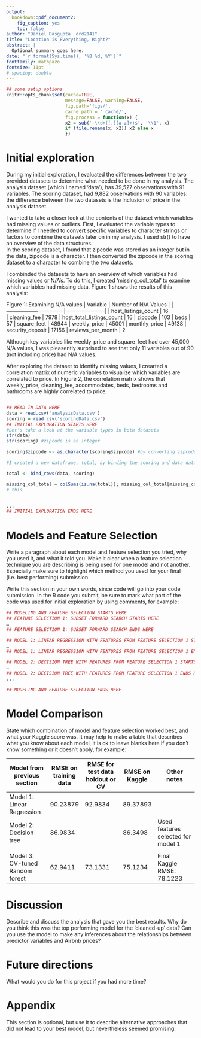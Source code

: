 ```yaml
---
output:
  bookdown::pdf_document2:
    fig_caption: yes
    toc: false
author: "Daniel Dasgupta  drd2141"
title: "Location is Everything, Right?"
abstract: |
  Optional summary goes here.
date: "`r format(Sys.time(), '%B %d, %Y')`"
fontfamily: mathpazo
fontsize: 11pt
# spacing: double
---
```



```r
## some setup options
knitr::opts_chunk$set(cache=TRUE,
                      message=FALSE, warning=FALSE,
                      fig.path='figs/',
                      cache.path = '_cache/',
                      fig.process = function(x) {
                      x2 = sub('-\\d+([.][a-z]+)$', '\\1', x)
                      if (file.rename(x, x2)) x2 else x
                      })
```


# Initial exploration
During my initial exploration, I evaluated the differences between the two provided datasets to determine what needed to be done in my analysis.  The analysis dataset (which I named 'data'), has 39,527 observations with 91 variables. The scoring dataset, had 9,882 observations with 90 variables: the difference between the two datasets is the inclusion of price in the analysis dataset.

I wanted to take a closer look at the contents of the dataset which variables had missing values or outliers.  First, I evaluated the variable types to determine if I needed to convert specific variables to character strings or factors to combine the datasets later on in my analysis. I used str() to have an overview of the data structures.  
In the scoring dataset, I found that zipcode was stored as an integer but in the data, zipcode is a character.  I then converted the zipcode in the scoring dataset to a character to combine the two datasets.  

I combinded the datasets to have an overview of which variables had missing values or N/A's.  To do this, I created 'missing_col_total' to examine which variables had missing data. Figure 1 shows the results of this analysis:

Figure 1: Examining N/A values
|     Variable                    | Number of N/A Values |
|---------------------------------|-----------------------|
| host_listings_count             | 16                    
| cleaning_fee                    | 7978 
| host_total_listings_count       | 16
| zipcode                         | 103
| beds                            | 57
| square_feet                     | 48944
| weekly_price                    | 45001
| monthly_price                   | 49138
| security_deposit                | 17156
| reviews_per_month               | 2

Although key variables like weekly_price and square_feet had over 45,000 N/A values, I was pleasently surprised to see that only 11 variables out of 90 (not including price) had N/A values.  

After exploring the dataset to identify missing values, I crearted a correlation matrix of numeric variables to visualize which variables are correlated to price. In Figure 2, the correlation matrix shows that weekly_price, cleaning_fee, accommodates, beds, bedrooms and bathrooms are highly correlated to price.

```r

```


```r
## READ IN DATA HERE
data = read.csv('analysisData.csv')
scoring = read.csv('scoringData.csv')
## INITIAL EXPLORATION STARTS HERE
#Let's take a look at the variable types in both datasets
str(data)
str(scoring) #zipcode is an integer

scoring$zipcode <- as.character(scoring$zipcode) #by converting zipcode into a character, I am now able to combine the datasets

#I created a new dataframe, total, by binding the scoring and data datasets.

total <- bind_rows(data, scoring)

missing_col_total = colSums(is.na(total)); missing_col_total[missing_col_total > 0]
# this 


...
## INITIAL EXPLORATION ENDS HERE
```


# Models and Feature Selection

Write a paragraph about each model and feature selection you tried, why you used it, and what it told you.
Make it clear when a feature selection technique you are describing is being used for one model and not another.
Especially make sure to highlight which method you used for your final (i.e. best performing) submission.

Write this section in your own words, since code will go into your code submission.
In the R code you submit, be sure to mark what part of the code was used for initial exploration by using comments, for example:

```r

## MODELING AND FEATURE SELECTION STARTS HERE
## FEATURE SELECTION 1: SUBSET FORWARD SEARCH STARTS HERE
…
## FEATURE SELECTION 1: SUBSET FORWARD SEARCH ENDS HERE

## MODEL 1: LINEAR REGRESSION WITH FEATURES FROM FEATURE SELECTION 1 STARTS HERE
…
## MODEL 1: LINEAR REGRESSION WITH FEATURES FROM FEATURE SELECTION 1 ENDS HERE

## MODEL 2: DECISION TREE WITH FEATURES FROM FEATURE SELECTION 1 STARTS HERE
…
## MODEL 2: DECISION TREE WITH FEATURES FROM FEATURE SELECTION 1 ENDS HERE
...

## MODELING AND FEATURE SELECTION ENDS HERE
```

# Model Comparison

State which combination of model and feature selection worked best, and what your Kaggle score was.
It may help to make a table that describes what you know about each model,
it is ok to leave blanks here if you don’t know something or it doesn't apply, for example:

|     Model from previous section | RMSE on training data | RMSE for test data holdout or CV | RMSE on Kaggle | Other notes                        |
|---------------------------------|-----------------------|----------------------------------|----------------|------------------------------------|
| Model 1: Linear Regression      | 90.23879              | 92.9834                          | 89.37893       |                                    |
| Model 2: Decision tree          | 86.9834               |                                  |  86.3498       | Used features selected for model 1 |
|                                 |                       |                                  |                |                                    |
| Model 3: CV-tuned Random forest | 62.9411               | 73.1331                          |  75.1234       | Final Kaggle RMSE: 78.1223         |


# Discussion

Describe and discuss the analysis that gave you the best results.
Why do you think this was the top performing model for the 'cleaned-up' data?
Can you use the model to make any inferences about the relationships between
predictor variables and Airbnb prices?

# Future directions

What would you do for this project if you had more time?

# Appendix

This section is optional, but use it to describe alternative approaches that did
not lead to your best model, but nevertheless seemed promising.
